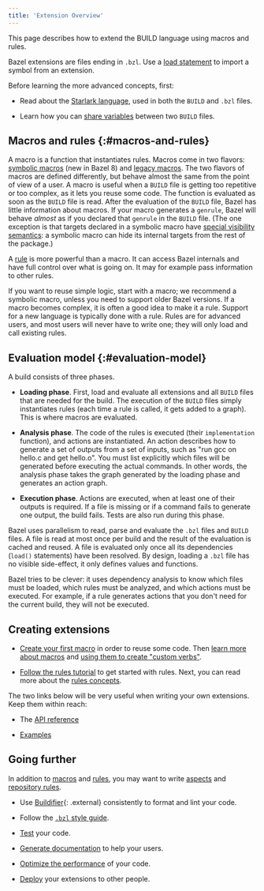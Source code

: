 ```yaml
---
title: 'Extension Overview'
---
```


<!-- [TOC] -->

This page describes how to extend the BUILD language using macros
and rules.

Bazel extensions are files ending in `.bzl`. Use a
[load statement](/versions/8.2.0/concepts/build-files#load) to import a symbol from an extension.

Before learning the more advanced concepts, first:

* Read about the [Starlark language](/versions/8.2.0/rules/language), used in both the
  `BUILD` and `.bzl` files.

* Learn how you can [share variables](/versions/8.2.0/build/share-variables)
  between two `BUILD` files.

## Macros and rules {:#macros-and-rules}

A macro is a function that instantiates rules. Macros come in two flavors:
[symbolic macros](/versions/8.2.0/extending/macros) (new in Bazel 8) and [legacy
macros](/extending/legacy-macros). The two flavors of macros are defined
differently, but behave almost the same from the point of view of a user. A
macro is useful when a `BUILD` file is getting too repetitive or too complex, as
it lets you reuse some code. The function is evaluated as soon as the `BUILD`
file is read. After the evaluation of the `BUILD` file, Bazel has little
information about macros. If your macro generates a `genrule`, Bazel will
behave *almost* as if you declared that `genrule` in the `BUILD` file. (The one
exception is that targets declared in a symbolic macro have [special visibility
semantics](/extending/macros#visibility): a symbolic macro can hide its internal
targets from the rest of the package.)

A [rule](/versions/8.2.0/extending/rules) is more powerful than a macro. It can access Bazel
internals and have full control over what is going on. It may for example pass
information to other rules.

If you want to reuse simple logic, start with a macro; we recommend a symbolic
macro, unless you need to support older Bazel versions. If a macro becomes
complex, it is often a good idea to make it a rule. Support for a new language
is typically done with a rule. Rules are for advanced users, and most users will
never have to write one; they will only load and call existing rules.

## Evaluation model {:#evaluation-model}

A build consists of three phases.

* **Loading phase**. First, load and evaluate all extensions and all `BUILD`
  files that are needed for the build. The execution of the `BUILD` files simply
  instantiates rules (each time a rule is called, it gets added to a graph).
  This is where macros are evaluated.

* **Analysis phase**. The code of the rules is executed (their `implementation`
  function), and actions are instantiated. An action describes how to generate
  a set of outputs from a set of inputs, such as "run gcc on hello.c and get
  hello.o". You must list explicitly which files will be generated before
  executing the actual commands. In other words, the analysis phase takes
  the graph generated by the loading phase and generates an action graph.

* **Execution phase**. Actions are executed, when at least one of their outputs is
  required. If a file is missing or if a command fails to generate one output,
  the build fails. Tests are also run during this phase.

Bazel uses parallelism to read, parse and evaluate the `.bzl` files and `BUILD`
files. A file is read at most once per build and the result of the evaluation is
cached and reused. A file is evaluated only once all its dependencies (`load()`
statements) have been resolved. By design, loading a `.bzl` file has no visible
side-effect, it only defines values and functions.

Bazel tries to be clever: it uses dependency analysis to know which files must
be loaded, which rules must be analyzed, and which actions must be executed. For
example, if a rule generates actions that you don't need for the current build,
they will not be executed.

## Creating extensions

* [Create your first macro](/versions/8.2.0/rules/macro-tutorial) in order to reuse some code.
  Then [learn more about macros](/versions/8.2.0/extending/macros) and [using them to create
  "custom verbs"](/rules/verbs-tutorial).

* [Follow the rules tutorial](/versions/8.2.0/rules/rules-tutorial) to get started with rules.
  Next, you can read more about the [rules concepts](/versions/8.2.0/extending/rules).

The two links below will be very useful when writing your own extensions. Keep
them within reach:

* The [API reference](/versions/8.2.0/rules/lib)

* [Examples](https://github.com/bazelbuild/examples/tree/master/rules)

## Going further

In addition to [macros](/versions/8.2.0/extending/macros) and [rules](/versions/8.2.0/extending/rules), you
may want to write [aspects](/versions/8.2.0/extending/aspects) and [repository
rules](/extending/repo).

* Use [Buildifier](https://github.com/bazelbuild/buildtools){: .external}
  consistently to format and lint your code.

* Follow the [`.bzl` style guide](/versions/8.2.0/rules/bzl-style).

* [Test](/versions/8.2.0/rules/testing) your code.

* [Generate documentation](https://skydoc.bazel.build/) to help your users.

* [Optimize the performance](/versions/8.2.0/rules/performance) of your code.

* [Deploy](/versions/8.2.0/rules/deploying) your extensions to other people.
